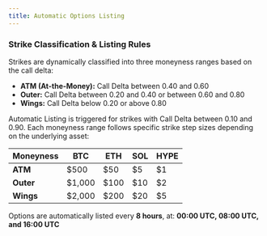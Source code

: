 ```yaml
---
title: Automatic Options Listing
---
```


### Strike Classification & Listing Rules

Strikes are dynamically classified into three moneyness ranges based on the call delta:

- **ATM (At-the-Money):** Call Delta between 0.40 and 0.60
- **Outer:** Call Delta between 0.20 and 0.40 or between 0.60 and 0.80
- **Wings:** Call Delta below 0.20 or above 0.80

Automatic Listing is triggered for strikes with Call Delta between 0.10 and 0.90. Each moneyness range follows specific strike step sizes depending on the underlying asset:

| **Moneyness** | **BTC** | **ETH** | **SOL** | **HYPE** |
| ------------- | ------- | ------- | ------- | -------- |
| **ATM**       | $500    | $50     | $5      | $1       |
| **Outer**     | $1,000  | $100    | $10     | $2       |
| **Wings**     | $2,000  | $200    | $20     | $5       |

Options are automatically listed every **8 hours**, at: **00:00 UTC, 08:00 UTC, and 16:00 UTC**
